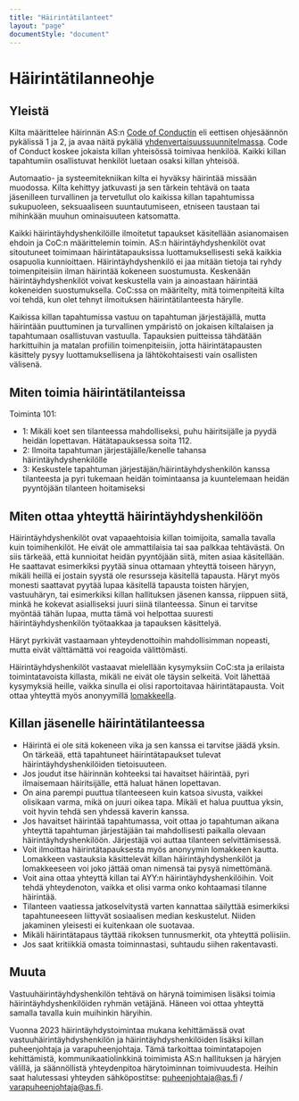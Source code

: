 ---
title: "Häirintä­tilanteet"
layout: "page"
documentStyle: "document"
---

# Häirintätilanneohje

## Yleistä

Kilta määrittelee häirinnän AS:n [Code of Conductin](../docs/code-of-conduct) eli eettisen ohjesäännön pykälissä 1 ja 2, ja avaa näitä pykäliä [yhdenvertaisuussuunnitelmassa](plan-for-equality). Code of Conduct koskee jokaista killan yhteisössä toimivaa henkilöä. Kaikki killan tapahtumiin osallistuvat henkilöt luetaan osaksi killan yhteisöä. 

Automaatio- ja systeemitekniikan kilta ei hyväksy häirintää missään muodossa. Kilta kehittyy jatkuvasti ja sen tärkein tehtävä on taata jäsenilleen turvallinen ja tervetullut olo kaikissa killan tapahtumissa sukupuoleen, seksuaaliseen suuntautumiseen, etniseen taustaan tai mihinkään muuhun ominaisuuteen katsomatta.

Kaikki häirintäyhdyshenkilöille ilmoitetut tapaukset käsitellään asianomaisen ehdoin ja CoC:n määrittelemin toimin. AS:n häirintäyhdyshenkilöt ovat sitoutuneet toimimaan häirintätapauksissa luottamuksellisesti sekä kaikkia osapuolia kunnioittaen. Häirintäyhdyshenkilö ei jaa mitään tietoja tai ryhdy toimenpiteisiin ilman häirintää kokeneen suostumusta. Keskenään häirintäyhdyshenkilöt voivat keskustella vain ja ainoastaan häirintää kokeneiden suostumuksella. CoC:ssa on määritelty, mitä toimenpiteitä kilta voi tehdä, kun olet tehnyt ilmoituksen häirintätilanteesta härylle. 

Kaikissa killan tapahtumissa vastuu on tapahtuman järjestäjällä, mutta häirintään puuttuminen ja turvallinen ympäristö on jokaisen kiltalaisen ja tapahtumaan osallistuvan vastuulla. Tapauksien puitteissa tähdätään harkittuihin ja matalan profiilin toimenpiteisiin, jotta häirintätapausten käsittely pysyy luottamuksellisena ja lähtökohtaisesti vain osallisten välisenä.

## Miten toimia häirintätilanteissa

Toiminta 101:
- 1: Mikäli koet sen tilanteessa mahdolliseksi, puhu häiritsijälle ja pyydä heidän lopettavan. Hätätapauksessa soita 112.
- 2: Ilmoita tapahtuman järjestäjälle/kenelle tahansa häirintäyhdyshenkilölle
- 3: Keskustele tapahtuman järjestäjän/häirintäyhdyshenkilön kanssa tilanteesta ja pyri tukemaan heidän toimintaansa ja kuuntelemaan heidän pyyntöjään tilanteen hoitamiseksi

## Miten ottaa yhteyttä häirintäyhdyshenkilöön

Häirintäyhdyshenkilöt ovat vapaaehtoisia killan toimijoita, samalla tavalla kuin toimihenkilöt. He eivät ole ammattilaisia tai saa palkkaa tehtävästä. On siis tärkeää, että kunnioitat heidän pyyntöjään siitä, miten asiaa käsitellään. He saattavat esimerkiksi pyytää sinua ottamaan yhteyttä toiseen häryyn, mikäli heillä ei jostain syystä ole resursseja käsitellä tapausta. Häryt myös monesti saattavat pyytää lupaa käsitellä tapausta toisten häryjen, vastuuhäryn, tai esimerkiksi killan hallituksen jäsenen kanssa, riippuen siitä, minkä he kokevat asialliseksi juuri siinä tilanteessa. Sinun ei tarvitse myöntää tähän lupaa, mutta tämä voi helpottaa suuresti häirintäyhdyshenkilön työtaakkaa ja tapauksen käsittelyä. 

Häryt pyrkivät vastaamaan yhteydenottoihin mahdollisimman nopeasti, mutta eivät välttämättä voi reagoida välittömästi.

Häirintäyhdyshenkilöt vastaavat mielellään kysymyksiin CoC:sta ja erilaista toimintatavoista killasta, mikäli ne eivät ole täysin selkeitä. Voit lähettää kysymyksiä heille, vaikka sinulla ei olisi raportoitavaa häirintätapausta. Voit ottaa yhteyttä myös anonyymillä 
[lomakkeella](https://forms.gle/ZsDiCTF9WhabRn8UA).


## Killan jäsenelle häirintätilanteessa

- Häirintä ei ole sitä kokeneen vika ja sen kanssa ei tarvitse jäädä yksin. On tärkeää, että tapahtuneet häirintätapaukset tulevat häirintäyhdyshenkilöiden tietoisuuteen.
- Jos joudut itse häirinnän kohteeksi tai havaitset häirintää, pyri ilmaisemaan häiritsijälle, että haluat hänen lopettavan.
- On aina parempi puuttua tilanteeseen kuin katsoa sivusta, vaikkei olisikaan varma, mikä on juuri oikea tapa. Mikäli et halua puuttua yksin, voit hyvin tehdä sen yhdessä kaverin kanssa.
- Jos havaitset häirintää tapahtumassa, voit ottaa jo tapahtuman aikana yhteyttä tapahtuman järjestäjään tai mahdollisesti paikalla olevaan häirintäyhdyshenkilöön. Järjestäjä voi auttaa tilanteen selvittämisessä.
- Voit ilmoittaa häirintätapauksesta myös anonyymin lomakkeen kautta. Lomakkeen vastauksia käsittelevät killan häirintäyhdyshenkilöt ja lomakkeeseen voi joko jättää oman nimensä tai pysyä nimettömänä.  
- Voit aina ottaa yhteyttä killan tai AYY:n häirintäyhdyshenkilöihin. Voit tehdä yhteydenoton, vaikka et olisi varma onko kohtaamasi tilanne häirintää. 
- Tilanteen vaatiessa jatkoselvitystä varten kannattaa säilyttää esimerkiksi tapahtuneeseen liittyvät sosiaalisen median keskustelut. Niiden jakaminen yleisesti ei kuitenkaan ole suotavaa.
- Mikäli häirintätapaus täyttää rikoksen tunnusmerkit, ota yhteyttä poliisiin.
- Jos saat kritiikkiä omasta toiminnastasi, suhtaudu siihen rakentavasti.

## Muuta

Vastuuhäirintäyhdyshenkilön tehtävä on härynä toimimisen lisäksi toimia häirintäyhdyshenkilöiden ryhmän vetäjänä. Häneen voi ottaa yhteyttä samalla tavalla kuin muihinkin häryihin. 

Vuonna 2023 häirintäyhdystoimintaa mukana kehittämässä ovat vastuuhäirintäyhdyshenkilön ja häirintäyhdyshenkilöiden lisäksi killan puheenjohtaja ja varapuheenjohtaja. Tämä tarkoittaa toimintatapojen kehittämistä, kommunikaatiolinkkinä toimimista AS:n hallituksen ja häryjen välillä, ja säännöllistä yhteydenpitoa härytoiminnan toimivuudesta. Heihin saat halutessasi yhteyden sähköpostitse: <a href="mailto:puheenjohtaja@as.fi">puheenjohtaja@as.fi</a> / <a href="mailto:varapuheenjohtaja@as.fi">varapuheenjohtaja@as.fi</a>.

